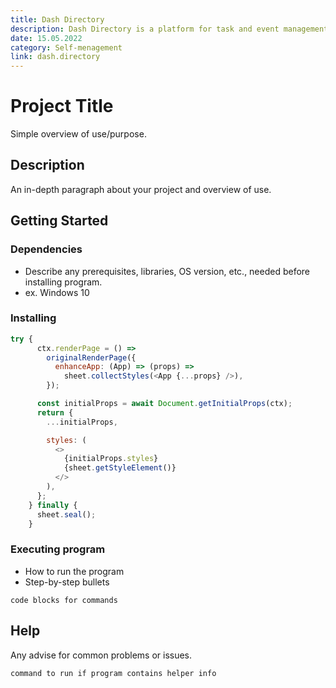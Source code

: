 ```yaml
---
title: Dash Directory
description: Dash Directory is a platform for task and event management, as well as bookmark organization. With its intuitive UI, it simplifies self-management and enhances productivity. Dash Directory empowers users to stay organized and focused on their goals. In development mode.
date: 15.05.2022
category: Self-menagement
link: dash.directory
---
```


# Project Title

Simple overview of use/purpose.

## Description

An in-depth paragraph about your project and overview of use.

## Getting Started

### Dependencies

* Describe any prerequisites, libraries, OS version, etc., needed before installing program.
* ex. Windows 10

### Installing

```js
try {
      ctx.renderPage = () =>
        originalRenderPage({
          enhanceApp: (App) => (props) =>
            sheet.collectStyles(<App {...props} />),
        });

      const initialProps = await Document.getInitialProps(ctx);
      return {
        ...initialProps,

        styles: (
          <>
            {initialProps.styles}
            {sheet.getStyleElement()}
          </>
        ),
      };
    } finally {
      sheet.seal();
    }

```

### Executing program

* How to run the program
* Step-by-step bullets
```
code blocks for commands
```

## Help

Any advise for common problems or issues.
```
command to run if program contains helper info
```